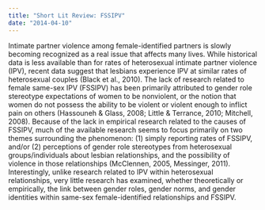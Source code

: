 ```yaml
---
title: "Short Lit Review: FSSIPV"
date: "2014-04-10"
---
```


Intimate partner violence among female-identified partners is slowly becoming recognized as a real issue that affects many lives. While historical data is less available than for rates of heterosexual intimate partner violence (IPV), recent data suggest that lesbians experience IPV at similar rates of heterosexual couples (Black et al., 2010). The lack of research related to female same-sex IPV (FSSIPV) has been primarily attributed to gender role stereotype expectations of women to be nonviolent, or the notion that women do not possess the ability to be violent or violent enough to inflict pain on others (Hassouneh & Glass, 2008; Little & Terrance, 2010; Mitchell, 2008). Because of the lack in empirical research related to the causes of FSSIPV, much of the available research seems to focus primarily on two themes surrounding the phenomenon: (1) simply reporting rates of FSSIPV, and/or (2) perceptions of gender role stereotypes from heterosexual groups/individuals about lesbian relationships, and the possibility of violence in those relationships (McClennen, 2005, Messinger, 2011). Interestingly, unlike research related to IPV within heterosexual relationships, very little research has examined, whether theoretically or empirically, the link between gender roles, gender norms, and gender identities within same-sex female-identified relationships and FSSIPV.
